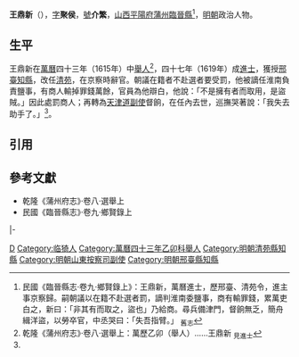 '''王鼎新'''（{{bd|16世紀||17世紀}}），[[表字|字]]'''聚侯'''，[[號|號]]'''介繁'''，[[山西等處承宣布政使司|山西]][[平陽府|平陽府]][[蒲州_(北周)|蒲州]][[臨晉縣|臨晉縣]]<ref name=djs>民國《臨晉縣志·卷九·鄉賢錄上》：王鼎新，萬曆進士，歷邢臺、清苑令，進主事京察歸。嗣朝議以在籍不赴選者罰，謫判淮南委鹽事，商有輸罪錢，累萬吏白之，新曰：「非其有而取之，盜也」乃給商。尋兵備津門，督餉無乏，簡舟緝洋盜，以勞卒官，中丞哭曰：「失吾指臂。」 <sub>舊志</sub></ref>，[[明朝|明朝]]政治人物。

==生平==
王鼎新在[[萬曆|萬曆]]四十三年（1615年）中[[舉人|舉人]]<ref>乾隆《蒲州府志》·卷八·選舉上：萬歷乙卯（舉人）……王鼎新 <sub>見進士</sub></ref>，四十七年（1619年）成[[進士|進士]]，獲授[[邢臺縣|邢臺]][[知縣|知縣]]，改任[[清苑縣|清苑]]，在京察時辭官。朝議在籍者不赴選者要受罰，他被謫任淮南負責鹽事，有商人輸掉罪錢萬餘，官員為他辯白，他說：「不是擁有者而取用，是盜賊。」因此處罰商人；再轉為[[天津道_(明朝)|天津道]][[副使|副使]]督餉，在任內去世，巡撫哭著說：「我失去助手了。」<ref name=djs/>。

==引用==
{{reflist}}

==參考文獻==
*乾隆《蒲州府志》·卷八·選舉上
*民國《臨晉縣志》·卷九·鄉賢錄上

{{start box}}
{{s-off}}
{{s-before|[[周良材|周良材]]}}
{{s-title|明朝邢臺縣知縣|1619年－1620年}}
{{s-after|[[張毓泰|張毓泰]]}}
|-
{{s-before|[[張弘襟|張弘襟]]}}
{{s-title|明朝清苑縣知縣|天啟年間}}
{{s-after|[[黃宗昌|黃宗昌]]}}
{{end box}}

{{萬曆四十七年己未科殿試金榜}}

[[Category:王姓|D]]
[[Category:临猗人|Category:临猗人]]
[[Category:萬曆四十三年乙卯科舉人|Category:萬曆四十三年乙卯科舉人]]

[[Category:明朝清苑縣知縣|Category:明朝清苑縣知縣]]
[[Category:明朝山東按察司副使|Category:明朝山東按察司副使]]
[[Category:明朝邢臺縣知縣|Category:明朝邢臺縣知縣]]